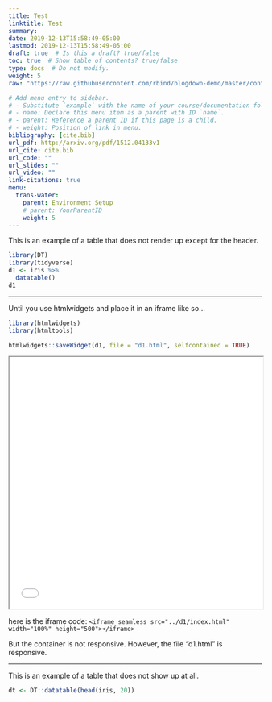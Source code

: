```yaml
---
title: Test
linktitle: Test
summary:
date: 2019-12-13T15:58:49-05:00
lastmod: 2019-12-13T15:58:49-05:00
draft: true  # Is this a draft? true/false
toc: true  # Show table of contents? true/false
type: docs  # Do not modify.
weight: 5
raw: "https://raw.githubusercontent.com/rbind/blogdown-demo/master/content/post/2017-09-07-adding-htmlwidgets-to-r-markdown-posts.Rmd"

# Add menu entry to sidebar.
# - Substitute `example` with the name of your course/documentation folder.
# - name: Declare this menu item as a parent with ID `name`.
# - parent: Reference a parent ID if this page is a child.
# - weight: Position of link in menu.
bibliography: [cite.bib]
url_pdf: http://arxiv.org/pdf/1512.04133v1
url_cite: cite.bib
url_code: ""
url_slides: ""
url_video: ""
link-citations: true
menu:
  trans-water:
    parent: Environment Setup
    # parent: YourParentID
    weight: 5
---
```



This is an example of a table that does not render up except for the header.

```r
library(DT)
library(tidyverse)
d1 <- iris %>%
  datatable()
d1
```

<hr/>

Until you use htmlwidgets and place it in an iframe like so...

```r
library(htmlwidgets)
library(htmltools)

htmlwidgets::saveWidget(d1, file = "d1.html", selfcontained = TRUE)

```

<iframe seamless src="../d1/index.html" width="100%" height="500"></iframe>

here is the iframe code:
`<iframe seamless src="../d1/index.html" width="100%" height="500"></iframe>`

But the container is not responsive. However, the file "d1.html" is responsive.

<hr/>

This is an example of a table that does not show up at all.


```r
dt <- DT::datatable(head(iris, 20))
```
